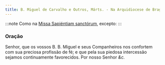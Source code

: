 ```yaml
---
title: B. Miguel de Carvalho e Outros, Márts. - Na Arquidiocese de Braga
---
```


:::note
Como na [Missa Sapiéntiam sanctórum](/missal/comum/7muitosmartires2), excepto:
:::

### Oração

Senhor, que os vossos B. B. Miguel e seus Companheiros nos confortem com
sua preciosa profissão de fé; e que pela sua piedosa intercessão sejamos
continuamente favorecidos. Por nosso Senhor <em>&c.</em>

